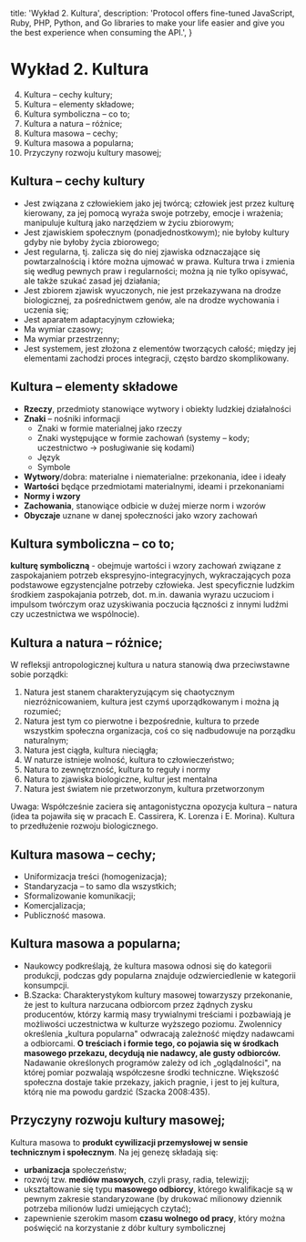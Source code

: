 
  title: 'Wykład 2. Kultura',
  description:
    'Protocol offers fine-tuned JavaScript, Ruby, PHP, Python, and Go libraries to make your life easier and give you the best experience when consuming the API.',
}


# Wykład 2. Kultura

4. Kultura – cechy kultury;
5. Kultura – elementy składowe;
6. Kultura symboliczna – co to;
7. Kultura a natura – różnice;
8. Kultura masowa – cechy;
9. Kultura masowa a popularna;
10. Przyczyny rozwoju kultury masowej;

## Kultura – cechy kultury

- Jest związana z człowiekiem jako jej twórcą; człowiek jest przez kulturę kierowany, za jej pomocą wyraża swoje potrzeby, emocje i wrażenia; manipuluje kulturą jako narzędziem w życiu zbiorowym;
- Jest zjawiskiem społecznym (ponadjednostkowym); nie byłoby kultury gdyby nie byłoby życia zbiorowego;
- Jest regularna, tj. zalicza się do niej zjawiska odznaczające się powtarzalnością i które można ujmować w prawa. Kultura trwa i zmienia się według pewnych praw i regularności; można ją nie tylko opisywać, ale także szukać zasad jej działania;
- Jest zbiorem zjawisk wyuczonych, nie jest przekazywana na drodze biologicznej, za pośrednictwem genów, ale na drodze wychowania i uczenia się;
- Jest aparatem adaptacyjnym człowieka;
- Ma wymiar czasowy;
- Ma wymiar przestrzenny;
- Jest systemem, jest złożona z elementów tworzących całość; między jej elementami zachodzi proces integracji, często bardzo skomplikowany.

## Kultura – elementy składowe

- **Rzeczy**, przedmioty stanowiące wytwory i obiekty ludzkiej działalności
- **Znaki** – nośniki informacji 
  - Znaki w formie materialnej jako rzeczy
  - Znaki występujące w formie zachowań (systemy – kody; uczestnictwo -> posługiwanie się kodami)
  - Język
  - Symbole
- **Wytwory**/dobra: materialne i niematerialne: przekonania, idee i ideały
- **Wartości** będące przedmiotami materialnymi, ideami i przekonaniami
- **Normy i wzory**
- **Zachowania**, stanowiące odbicie w dużej mierze norm i wzorów
- **Obyczaje** uznane w danej społeczności jako wzory zachowań

## Kultura symboliczna – co to;

**kulturę symboliczną** - obejmuje wartości i wzory zachowań związane z zaspokajaniem potrzeb ekspresyjno-integracyjnych, wykraczających poza podstawowe egzystencjalne potrzeby człowieka. Jest specyficznie ludzkim środkiem zaspokajania potrzeb, dot. m.in. dawania wyrazu uczuciom i impulsom twórczym oraz uzyskiwania poczucia łączności z innymi ludźmi czy uczestnictwa we wspólnocie).

## Kultura a natura – różnice;

W refleksji antropologicznej kultura u natura stanowią dwa przeciwstawne sobie porządki:
1. Natura jest stanem charakteryzującym się chaotycznym niezróżnicowaniem, kultura jest czymś uporządkowanym i można ją rozumieć;
2. Natura jest tym co pierwotne i bezpośrednie, kultura to przede wszystkim społeczna organizacja, coś co się nadbudowuje na porządku naturalnym;
3. Natura jest ciągła, kultura nieciągła;
4. W naturze istnieje wolność, kultura to człowieczeństwo;
5. Natura to zewnętrzność, kultura to reguły i normy
6. Natura to zjawiska biologiczne, kultur jest mentalna
7. Natura jest światem nie przetworzonym, kultura przetworzonym

Uwaga: Współcześnie zaciera się antagonistyczna opozycja kultura – natura  (idea ta pojawiła się w pracach E. Cassirera, K. Lorenza i E. Morina). Kultura to przedłużenie rozwoju biologicznego.

## Kultura masowa – cechy;

- Uniformizacja treści (homogenizacja);
- Standaryzacja – to samo dla wszystkich;
- Sformalizowanie komunikacji;
- Komercjalizacja; 
- Publiczność masowa.

## Kultura masowa a popularna;


- Naukowcy podkreślają, że kultura masowa odnosi się do kategorii produkcji, podczas gdy popularna znajduje odzwierciedlenie w kategorii konsumpcji. 
- B.Szacka: Charakterystykom kultury masowej towarzyszy przekonanie, że jest to kultura narzucana odbiorcom przez żądnych zysku producentów, którzy karmią masy trywialnymi treściami i pozbawiają je możliwości uczestnictwa w kulturze wyższego poziomu. Zwolennicy określenia „kultura popularna" odwracają zależność między nadawcami a odbiorcami. **O treściach i formie tego, co pojawia się w środkach masowego przekazu, decydują nie nadawcy, ale gusty odbiorców.** Nadawanie określonych programów zależy od ich „oglądalności", na której pomiar pozwalają współczesne środki techniczne. Większość społeczna dostaje takie przekazy, jakich pragnie, i jest to jej kultura, którą nie ma powodu gardzić (Szacka 2008:435).

## Przyczyny rozwoju kultury masowej;

Kultura masowa to **produkt cywilizacji przemysłowej w sensie technicznym i społecznym**. Na jej genezę składają się: 
- **urbanizacja** społeczeństw;
- rozwój tzw. **mediów masowych**, czyli prasy, radia, telewizji;
- ukształtowanie się typu **masowego odbiorcy**, którego kwalifikacje są w pewnym zakresie standaryzowane (by drukować milionowy dziennik potrzeba milionów ludzi umiejących czytać);
- zapewnienie szerokim masom **czasu wolnego od pracy**, który można poświęcić na korzystanie z dóbr kultury symbolicznej


